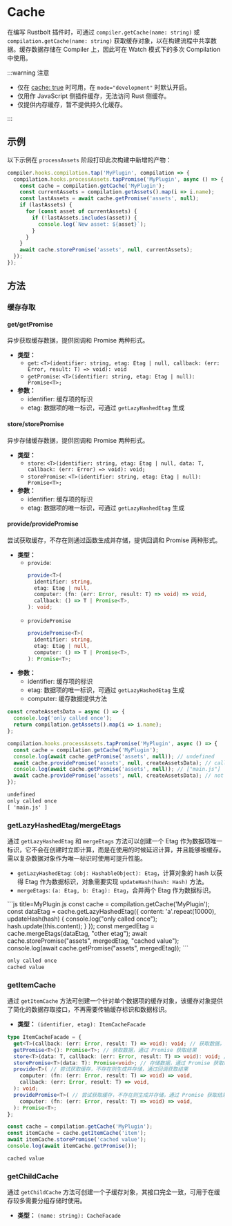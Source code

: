 
# Cache

在编写 Rustbolt 插件时，可通过 `compiler.getCache(name: string)` 或 `compilation.getCache(name: string)` 获取缓存对象，以在构建流程中共享数据。缓存数据存储在 Compiler 上，因此可在 Watch 模式下的多次 Compilation 中使用。

:::warning 注意

- 仅在 [cache: true](/config/cache) 时可用，在 `mode="development"` 时默认开启。
- 仅用作 JavaScript 侧插件缓存，无法访问 Rust 侧缓存。
- 仅提供内存缓存，暂不提供持久化缓存。

:::

## 示例

以下示例在 `processAssets` 阶段打印此次构建中新增的产物：

```js
compiler.hooks.compilation.tap('MyPlugin', compilation => {
  compilation.hooks.processAssets.tapPromise('MyPlugin', async () => {
    const cache = compilation.getCache('MyPlugin');
    const currentAssets = compilation.getAssets().map(i => i.name);
    const lastAssets = await cache.getPromise('assets', null);
    if (lastAssets) {
      for (const asset of currentAssets) {
        if (!lastAssets.includes(asset)) {
          console.log(`New asset: ${asset}`);
        }
      }
    }
    await cache.storePromise('assets', null, currentAssets);
  });
});
```

## 方法

### 缓存存取

#### get/getPromise

异步获取缓存数据，提供回调和 Promise 两种形式。

- **类型：**
  - `get`: `<T>(identifier: string, etag: Etag | null, callback: (err: Error, result: T) => void): void`
  - `getPromise`: `<T>(identifier: string, etag: Etag | null): Promise<T>;`
- **参数：**
  - identifier: 缓存项的标识
  - etag: 数据项的唯一标识，可通过 `getLazyHashedEtag` 生成

#### store/storePromise

异步存储缓存数据，提供回调和 Promise 两种形式。

- **类型：**
  - `store`: `<T>(identifier: string, etag: Etag | null, data: T, callback: (err: Error) => void): void;`
  - `storePromise`: `<T>(identifier: string, etag: Etag | null): Promise<T>;`
- **参数：**
  - identifier: 缓存项的标识
  - etag: 数据项的唯一标识，可通过 `getLazyHashedEtag` 生成

#### provide/providePromise

尝试获取缓存，不存在则通过函数生成并存储，提供回调和 Promise 两种形式。

- **类型：**
  - `provide`:
    ```ts
    provide<T>(
      identifier: string,
      etag: Etag | null,
      computer: (fn: (err: Error, result: T) => void) => void,
      callback: () => T | Promise<T>,
    ): void;
    ```
  - `providePromise`
    ```ts
    providePromise<T>(
      identifier: string,
      etag: Etag | null,
      computer: () => T | Promise<T>,
    ): Promise<T>;
    ```
- **参数：**
  - identifier: 缓存项的标识
  - etag: 数据项的唯一标识，可通过 `getLazyHashedEtag` 生成
  - computer: 缓存数据提供方法

<Columns>

```js title=MyPlugin.js
const createAssetsData = async () => {
  console.log('only called once');
  return compilation.getAssets().map(i => i.name);
};

compilation.hooks.processAssets.tapPromise('MyPlugin', async () => {
  const cache = compilation.getCache('MyPlugin');
  console.log(await cache.getPromise('assets', null)); // undefined
  await cache.providePromise('assets', null, createAssetsData); // call createAssetsData
  console.log(await cache.getPromise('assets', null)); // ["main.js"]
  await cache.providePromise('assets', null, createAssetsData); // not call
});
```

```txt title=输出
undefined
only called once
[ 'main.js' ]
```

</Columns>

### getLazyHashedEtag/mergeEtags

通过 `getLazyHashedEtag` 和 `mergeEtags` 方法可以创建一个 Etag 作为数据项唯一标识，它不会在创建时立即计算，而是在使用的时候延迟计算，并且能够被缓存。需以复杂数据对象作为唯一标识时使用可提升性能。

- `getLazyHashedEtag`: `(obj: HashableObject): Etag`，计算对象的 hash 以获得 Etag 作为数据标识，对象需要实现 `updateHash(hash: Hash)` 方法。
- `mergeEtags`: `(a: Etag, b: Etag): Etag`，合并两个 Etag 作为数据标识。

<Columns>
```js title=MyPlugin.js
const cache = compilation.getCache('MyPlugin');
const dataEtag = cache.getLazyHashedEtag({
  content: 'a'.repeat(10000),
  updateHash(hash) {
    console.log("only called once");
    hash.update(this.content);
  }
});
const mergedEtag = cache.mergeEtags(dataEtag, "other etag");
await cache.storePromise("assets", mergedEtag, "cached value");
console.log(await cache.getPromise("assets", mergedEtag));
```

```txt title=输出
only called once
cached value
```

</Columns>

### getItemCache

通过 `getItemCache` 方法可创建一个针对单个数据项的缓存对象，该缓存对象提供了简化的数据存取接口，不再需要传输缓存标识和数据标识。

- **类型：** `(identifier, etag): ItemCacheFacade`

```ts
type ItemCacheFacade = {
  get<T>(callback: (err: Error, result: T) => void): void; // 获取数据，通过回调获取结果
  getPromise<T>(): Promise<T>; // 获取数据，通过 Promise 获取结果
  store<T>(data: T, callback: (err: Error, result: T) => void): void; // 存储数据，通过回调通知结果
  storePromise<T>(data: T): Promise<void>; // 存储数据，通过 Promise 获取结果
  provide<T>( // 尝试获取缓存，不存在则生成并存储，通过回调获取结果
    computer: (fn: (err: Error, result: T) => void) => void,
    callback: (err: Error, result: T) => void,
  ): void;
  providePromise<T>( // 尝试获取缓存，不存在则生成并存储，通过 Promise 获取结果
    computer: (fn: (err: Error, result: T) => void) => void,
  ): Promise<T>;
};
```

<Columns>

```js title=MyPlugin.js
const cache = compilation.getCache('MyPlugin');
const itemCache = cache.getItemCache('item');
await itemCache.storePromise('cached value');
console.log(await itemCache.getPromise());
```

```txt title=输出
cached value
```

</Columns>

### getChildCache

通过 `getChildCache` 方法可创建一个子缓存对象，其接口完全一致，可用于在缓存较多需要分组存储时使用。

- **类型：** `(name: string): CacheFacade`
